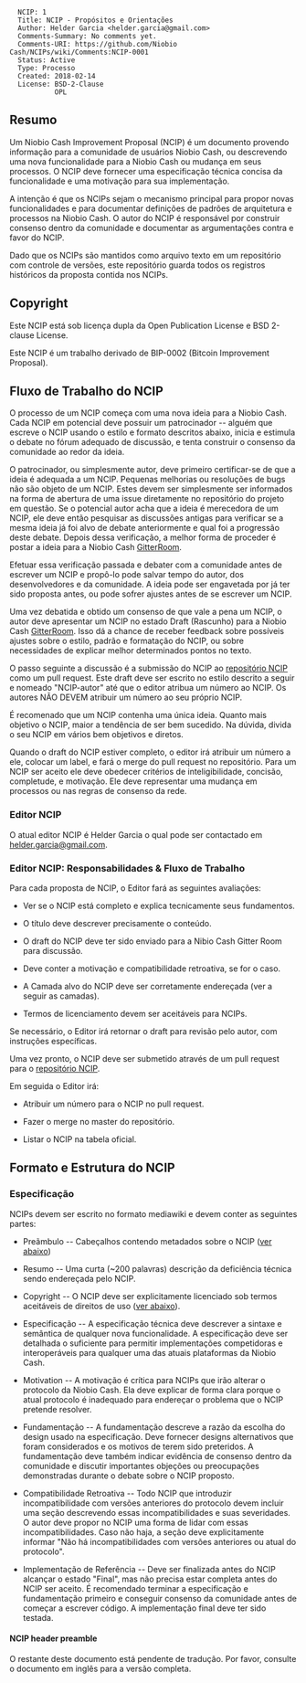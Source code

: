 <pre>
  NCIP: 1
  Title: NCIP - Propósitos e Orientações
  Author: Helder Garcia <helder.garcia@gmail.com>
  Comments-Summary: No comments yet.
  Comments-URI: https://github.com/Niobio Cash/NCIPs/wiki/Comments:NCIP-0001
  Status: Active
  Type: Processo
  Created: 2018-02-14
  License: BSD-2-Clause
           OPL
</pre>

==Resumo==

Um Niobio Cash Improvement Proposal (NCIP) é um documento provendo informação para a comunidade de usuários Niobio Cash, ou descrevendo uma nova funcionalidade para a Niobio Cash ou mudança em seus processos. O NCIP deve fornecer uma especificação técnica concisa da funcionalidade e uma motivação para sua implementação.

A intenção é que os NCIPs sejam o mecanismo principal para propor novas funcionalidades e para documentar definições de padrões de arquitetura e processos na Niobio Cash. O autor do NCIP é responsável por construir consenso dentro da comunidade e documentar as argumentações contra e favor do NCIP.

Dado que os NCIPs são mantidos como arquivo texto em um repositório com controle de versões, este repositório guarda todos os registros históricos da proposta contida nos NCIPs.

==Copyright==

Este NCIP está sob licença dupla da Open Publication License e BSD 2-clause License.

Este NCIP é um trabalho derivado de BIP-0002 (Bitcoin Improvement Proposal).

==Fluxo de Trabalho do NCIP==

O processo de um NCIP começa com uma nova ideia para a Niobio Cash. Cada NCIP em potencial deve possuir um patrocinador -- alguém que escreve o NCIP usando o estilo e formato descritos abaixo, inicia e estimula o debate no fórum adequado de discussão, e tenta construir o consenso da comunidade ao redor da ideia.

O patrocinador, ou simplesmente autor, deve primeiro certificar-se de que a ideia é adequada a um NCIP. Pequenas melhorias ou resoluções de bugs não são objeto de um NCIP. Estes devem ser simplesmente ser informados na forma de abertura de uma issue diretamente no repositório do projeto em questão. Se o potencial autor acha que a ideia é merecedora de um NCIP, ele deve então pesquisar as discussões antigas para verificar se a mesma ideia já foi alvo de debate anteriormente e qual foi a progressão deste debate. Depois dessa verificação, a melhor forma de proceder é postar a ideia para a Niobio Cash [https://gitter.im/NiobioCoin GitterRoom].

Efetuar essa verificação passada e debater com a comunidade antes de escrever um NCIP e propô-lo pode salvar tempo do autor, dos desenvolvedores e da comunidade. A ideia pode ser engavetada por já ter sido proposta antes, ou pode sofrer ajustes antes de se escrever um NCIP.

Uma vez debatida e obtido um consenso de que vale a pena um NCIP, o autor deve apresentar um NCIP no estado Draft (Rascunho) para a Niobio Cash [https://gitter.im/NiobioCoin GitterRoom]. Isso dá a chance de receber feedback sobre possíveis ajustes sobre o estilo, padrão e formatação do NCIP, ou sobre necessidades de explicar melhor determinados pontos no texto.

O passo seguinte a discussão é a submissão do NCIP ao [https://github.com/niobio-cash/ncip repositório NCIP] como um pull request. Este draft deve ser escrito no estilo descrito a seguir e nomeado "NCIP-autor" até que o editor atribua um número ao NCIP. Os autores NÃO DEVEM atribuir um número ao seu próprio NCIP.

É recomenado que um NCIP contenha uma única ideia. Quanto mais objetivo o NCIP, maior a tendência de ser bem sucedido. Na dúvida, divida o seu NCIP em vários bem objetivos e diretos.

Quando o draft do NCIP estiver completo, o editor irá atribuir um número a ele, colocar um label, e fará o merge do pull request no repositório. Para um NCIP ser aceito ele deve obedecer critérios de inteligibilidade, concisão, completude, e motivação. Ele deve representar uma mudança em processos ou nas regras de consenso da rede.

===Editor NCIP===

O atual editor NCIP é Helder Garcia o qual pode ser contactado em [[mailto:helder.garcia@gmail.com|helder.garcia@gmail.com]].

===Editor NCIP: Responsabilidades & Fluxo de Trabalho===

Para cada proposta de NCIP, o Editor fará as seguintes avaliações:

* Ver se o NCIP está completo e explica tecnicamente seus fundamentos.

* O título deve descrever precisamente o conteúdo.

* O draft do NCIP deve ter sido enviado para a Nibio Cash Gitter Room para discussão.

* Deve conter a motivação e compatibilidade retroativa, se for o caso.

* A Camada alvo do NCIP deve ser corretamente endereçada (ver a seguir as camadas).

* Termos de licenciamento devem ser aceitáveis para NCIPs.

Se necessário, o Editor irá retornar o draft para revisão pelo autor, com instruções específicas.

Uma vez pronto, o NCIP deve ser submetido através de um pull request para o [https://github.com/niobio-cash/ncip repositório NCIP].

Em seguida o Editor irá:

* Atribuir um número para o NCIP no pull request.

* Fazer o merge no master do repositório.

* Listar o NCIP na tabela oficial.

==Formato e Estrutura do NCIP==

===Especificação===

NCIPs devem ser escrito no formato mediawiki e devem conter as seguintes partes:

* Preãmbulo -- Cabeçalhos contendo metadados sobre o NCIP ([[#NCIP header preamble|ver abaixo]])

* Resumo -- Uma curta (~200 palavras) descrição da deficiência técnica sendo endereçada pelo NCIP.

* Copyright -- O NCIP deve ser explicitamente licenciado sob termos aceitáveis de direitos de uso ([[#NCIP licensing|ver abaixo]]).

* Especificação -- A especificação técnica deve descrever a sintaxe e semântica de qualquer nova funcionalidade. A especificação deve ser detalhada o suficiente para permitir implementações competidoras e interoperáveis para qualquer uma das atuais plataformas da Niobio Cash.

* Motivation -- A motivação é crítica para NCIPs que irão alterar o protocolo da Niobio Cash. Ela deve explicar de forma clara porque o atual protocolo é inadequado para endereçar o problema que o NCIP pretende resolver.

* Fundamentação -- A fundamentação descreve a razão da escolha do design usado na especificação. Deve fornecer designs alternativos que foram considerados e os motivos de terem sido preteridos. A fundamentação deve também indicar evidência de consenso dentro da comunidade e discutir importantes objeções ou preocupações demonstradas durante o debate sobre o NCIP proposto.

* Compatibilidade Retroativa -- Todo NCIP que introduzir incompatibilidade com versões anteriores do protocolo devem incluir uma seção descrevendo essas incompatibilidades e suas severidades. O autor deve propor no NCIP uma forma de lidar com essas incompatibilidades. Caso não haja, a seção deve explicitamente informar "Não há incompatibilidades com versões anteriores ou atual do protocolo".

* Implementação de Referência -- Deve ser finalizada antes do NCIP alcançar o estado "Final", mas não precisa estar completa antes do NCIP ser aceito. É recomendado terminar a especificação e fundamentação primeiro e conseguir consenso da comunidade antes de começar a escrever código. A implementação final deve ter sido testada.

====NCIP header preamble====

O restante deste documento está pendente de tradução. Por favor, consulte o documento em inglês para a versão completa.
